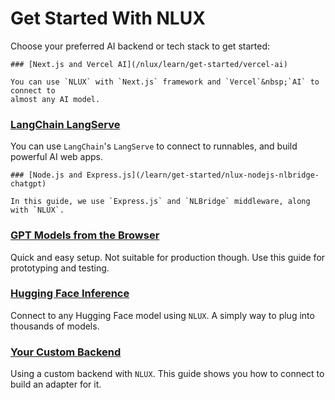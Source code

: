 # Get Started With NLUX

Choose your preferred AI backend or tech stack to get started:

<div style={{
    display: 'grid',
    gridTemplateColumns: '1fr 1fr',
    gap: '1rem',
    padding: '0 1rem',
}}>

<div style={{
    padding: '1rem',
    border: '1px solid #303030',
    borderRadius: '10px',
}}>

    ### [Next.js and Vercel AI](/nlux/learn/get-started/vercel-ai)

    You can use `NLUX` with `Next.js` framework and `Vercel`&nbsp;`AI` to connect to
    almost any AI model.
</div>

<div style={{
    padding: '1rem',
    border: '1px solid #303030',
    borderRadius: '10px',
}}>

### [LangChain LangServe](/learn/get-started/nlux-langchain)

You can use `LangChain`'s `LangServe` to connect to runnables,
and build powerful AI web apps.

</div>

<div style={{
    padding: '1rem',
    border: '1px solid #303030',
    borderRadius: '10px',
}}>

    ### [Node.js and Express.js](/learn/get-started/nlux-nodejs-nlbridge-chatgpt)

    In this guide, we use `Express.js` and `NLBridge` middleware, along with `NLUX`.

</div>

<div style={{
    padding: '1rem',
    border: '1px solid #303030',
    borderRadius: '10px',
}}>

### [GPT Models from the Browser](/learn/get-started/nlux-chatgpt-from-browser)

Quick and easy setup. Not suitable for production though.
Use this guide for prototyping and testing.
</div>

<div style={{
    padding: '1rem',
    border: '1px solid #303030',
    borderRadius: '10px',
}}>

### [Hugging Face Inference](/learn/get-started/nlux-hugging-face-inference)

Connect to any Hugging Face model using `NLUX`. A simply way to plug into thousands of models.

</div>

<div style={{
    padding: '1rem',
    border: '1px solid #303030',
    borderRadius: '10px',
}}>

### [Your Custom Backend](/learn/get-started/nlux-custom-backend)

Using a custom backend with `NLUX`. This guide shows you how to connect to build an adapter for it.

</div>

</div>
